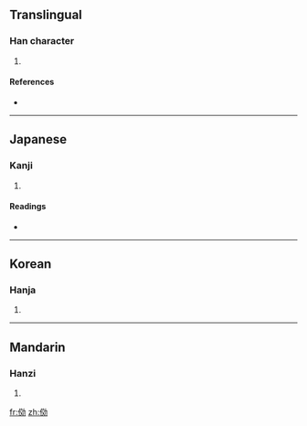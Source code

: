 {{also|效}}
==Translingual==

===Han character===
{{Han char|rn=9|rad=人|as=08|sn=10|four=|canj=人卜大尸 (OYKS)}}

# {{defn|Han}}

====References====
* {{Han ref|kx=0106.090|dkj=00725|dj=0226.040|hdz=10183.010|uh=4FF2|ud=20466}}

----

==Japanese==

===Kanji===
{{ja-kanji|grade=|rs=人08}}

# {{defn|Japanese}}

====Readings====
* {{ja-readings|on=[[こう]] (kō)|kun=[[ならう]] (narau)}}

----

==Korean==

===Hanja===
{{ko-hanja|hangeul=효|rv=hyo|mr=hyo}}

# {{defn|Korean}}

----

==Mandarin==

===Hanzi===
{{cmn-hanzi|pin=[[xiào]] ([[xiao4]])|wg=hsiao<sup>4</sup>}}

# {{defn|Mandarin}}

[[fr:俲]]
[[zh:俲]]